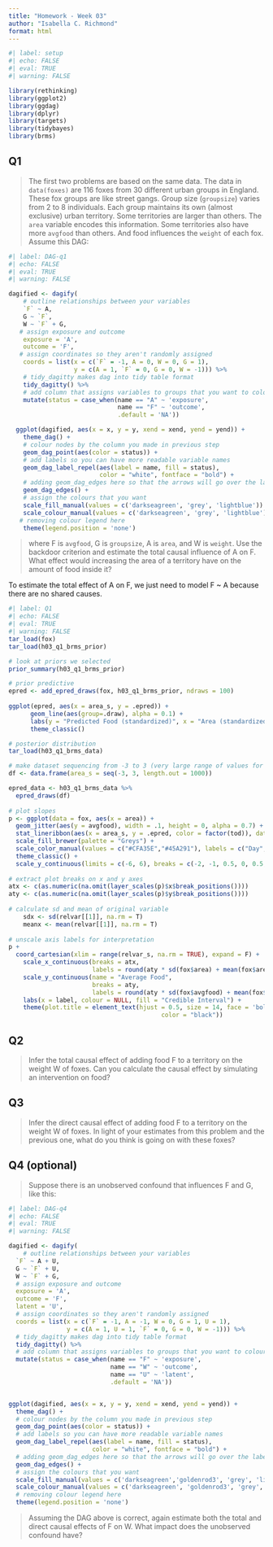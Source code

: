 ```yaml
---
title: "Homework - Week 03"
author: "Isabella C. Richmond"
format: html
---
```


```r
#| label: setup
#| echo: FALSE
#| eval: TRUE
#| warning: FALSE

library(rethinking)
library(ggplot2)
library(ggdag)
library(dplyr)
library(targets)
library(tidybayes)
library(brms)
```

## Q1

> The first two problems are based on the same data. The data in `data(foxes)` are 116 foxes from 30 different urban groups in England. These fox groups are like street gangs. Group size (`groupsize`) varies from 2 to 8 individuals. Each group maintains its own (almost exclusive) urban territory. Some territories are larger than others. The `area` variable encodes this information. Some territories also have more `avgfood` than others. And food influences the `weight` of each fox. Assume this DAG:

```r
#| label: DAG-q1
#| echo: FALSE
#| eval: TRUE
#| warning: FALSE

dagified <- dagify(
    # outline relationships between your variables
    `F` ~ A,
    G ~ `F`,
    W ~ `F` + G,
   # assign exposure and outcome
    exposure = 'A',
    outcome = 'F', 
   # assign coordinates so they aren't randomly assigned
    coords = list(x = c(`F` = -1, A = 0, W = 0, G = 1),
                  y = c(A = 1, `F` = 0, G = 0, W = -1))) %>%
    # tidy_dagitty makes dag into tidy table format
    tidy_dagitty() %>%
    # add column that assigns variables to groups that you want to colour code
    mutate(status = case_when(name == "A" ~ 'exposure',
                              name == "F" ~ 'outcome',
                              .default = 'NA'))

  ggplot(dagified, aes(x = x, y = y, xend = xend, yend = yend)) +
    theme_dag() +
    # colour nodes by the column you made in previous step
    geom_dag_point(aes(color = status)) +
    # add labels so you can have more readable variable names
    geom_dag_label_repel(aes(label = name, fill = status),
                         color = "white", fontface = "bold") +
    # adding geom_dag_edges here so that the arrows will go over the labels
    geom_dag_edges() +
    # assign the colours that you want
    scale_fill_manual(values = c('darkseagreen', 'grey', 'lightblue')) +
    scale_colour_manual(values = c('darkseagreen', 'grey', 'lightblue')) +
   # removing colour legend here
    theme(legend.position = 'none')

```
> where F is `avgfood`, G is `groupsize`, A is `area`, and W is `weight`. Use the backdoor criterion and estimate the total causal influence of A on F. What effect would increasing the area of a territory have on the amount of food inside it?

To estimate the total effect of A on F, we just need to model F ~ A because there are no shared causes. 

```r
#| label: Q1
#| echo: FALSE
#| eval: TRUE
#| warning: FALSE
tar_load(fox)
tar_load(h03_q1_brms_prior)

# look at priors we selected
prior_summary(h03_q1_brms_prior)

# prior predictive
epred <- add_epred_draws(fox, h03_q1_brms_prior, ndraws = 100)
    
ggplot(epred, aes(x = area_s, y = .epred)) +
      geom_line(aes(group=.draw), alpha = 0.1) +
      labs(y = "Predicted Food (standardized)", x = "Area (standardized)") +
      theme_classic()

# posterior distribution
tar_load(h03_q1_brms_data)

# make dataset sequencing from -3 to 3 (very large range of values for standardized numbers)
df <- data.frame(area_s = seq(-3, 3, length.out = 1000))

epred_data <- h03_q1_brms_data %>% 
  epred_draws(df)
    
# plot slopes
p <- ggplot(data = fox, aes(x = area)) +
  geom_jitter(aes(y = avgfood), width = .1, height = 0, alpha = 0.7) +
  stat_lineribbon(aes(x = area_s, y = .epred, color = factor(tod)), data = epred) +
  scale_fill_brewer(palette = "Greys") +
  scale_color_manual(values = c("#CFA35E","#45A291"), labels = c("Day", "Night")) +
  theme_classic() + 
  scale_y_continuous(limits = c(-6, 6), breaks = c(-2, -1, 0.5, 0, 0.5, 1, 2, 5))
      
# extract plot breaks on x and y axes
atx <- c(as.numeric(na.omit(layer_scales(p)$x$break_positions())))
aty <- c(as.numeric(na.omit(layer_scales(p)$y$break_positions())))
    
# calculate sd and mean of original variable
    sdx <- sd(relvar[[1]], na.rm = T)
    meanx <- mean(relvar[[1]], na.rm = T)
    
# unscale axis labels for interpretation
p +
  coord_cartesian(xlim = range(relvar_s, na.rm = TRUE), expand = F) + 
    scale_x_continuous(breaks = atx,
                       labels = round(aty * sd(fox$area) + mean(fox$area), 1))  +
    scale_y_continuous(name = "Average Food", 
                       breaks = aty,
                       labels = round(aty * sd(fox$avgfood) + mean(fox$avgfood), 1)) + 
    labs(x = label, colour = NULL, fill = "Credible Interval") + 
    theme(plot.title = element_text(hjust = 0.5, size = 14, face = 'bold',
                                          color = "black"))
```



## Q2

> Infer the total causal effect of adding food F to a territory on the weight W of foxes. Can you calculate the causal effect by simulating an intervention on food?


## Q3 

> Infer the direct causal effect of adding food F to a territory on the weight W of foxes. In light of your estimates from this problem and the previous one, what do you think is going on with these foxes?

## Q4 (optional)
> Suppose there is an unobserved confound that influences F and G, like this:

```r
#| label: DAG-q4
#| echo: FALSE
#| eval: TRUE
#| warning: FALSE

dagified <- dagify(
    # outline relationships between your variables
  `F` ~ A + U,
  G ~ `F` + U,
  W ~ `F` + G,
  # assign exposure and outcome
  exposure = 'A',
  outcome = 'F',
  latent = 'U',
  # assign coordinates so they aren't randomly assigned
  coords = list(x = c(`F` = -1, A = -1, W = 0, G = 1, U = 1),
                y = c(A = 1, U = 1, `F` = 0, G = 0, W = -1))) %>%
  # tidy_dagitty makes dag into tidy table format
  tidy_dagitty() %>%
  # add column that assigns variables to groups that you want to colour code
  mutate(status = case_when(name == "F" ~ 'exposure',
                            name == "W" ~ 'outcome',
                            name == "U" ~ 'latent',
                            .default = 'NA'))


ggplot(dagified, aes(x = x, y = y, xend = xend, yend = yend)) +
  theme_dag() +
  # colour nodes by the column you made in previous step
  geom_dag_point(aes(color = status)) +
  # add labels so you can have more readable variable names
  geom_dag_label_repel(aes(label = name, fill = status),
                       color = "white", fontface = "bold") +
  # adding geom_dag_edges here so that the arrows will go over the labels
  geom_dag_edges() +
  # assign the colours that you want
  scale_fill_manual(values = c('darkseagreen','goldenrod3', 'grey', 'lightblue' )) +
  scale_colour_manual(values = c('darkseagreen', 'goldenrod3', 'grey', 'lightblue' )) +
  # removing colour legend here
  theme(legend.position = 'none')

```
> Assuming the DAG above is correct, again estimate both the total and direct causal effects of F on W. What impact does the unobserved confound have?
